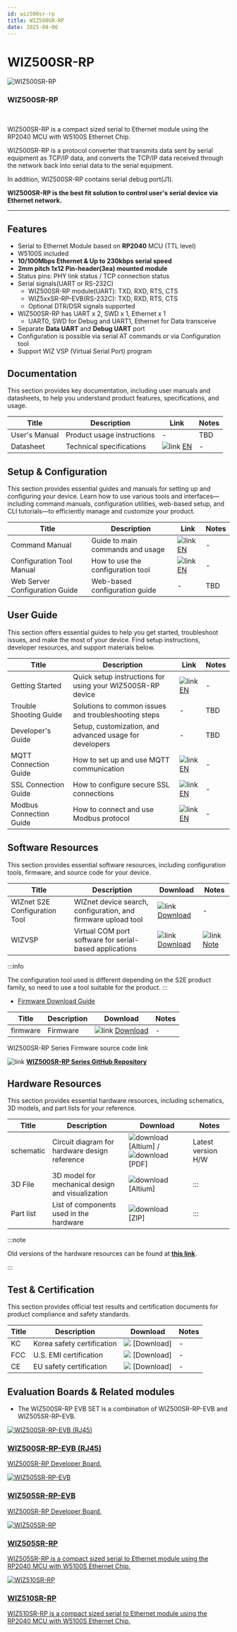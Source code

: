 ```yaml
---
id: wiz500sr-rp
title: WIZ500SR-RP
date: 2025-08-06
---
```



# WIZ500SR-RP

<div className="main-card">
  <img src="/img/products/s2e_module/wiz500sr-rp/wiz500sr-rp-top.png" alt="WIZ500SR-RP" />
  <div>
    <h3>WIZ500SR-RP</h3>
    <br />
    <p>
      WIZ500SR-RP is a compact sized serial to Ethernet module using the RP2040 MCU with W5100S Ethernet Chip.
    </p>
  </div>
</div>


WIZ500SR-RP is a protocol converter that transmits data sent by serial equipment as TCP/IP data, and converts the TCP/IP data received through the network back into serial data to the serial equipment.

In addition, WIZ500SR-RP contains serial debug port(J1).

**WIZ500SR-RP is the best fit solution to control user's serial device via Ethernet network.**

------

## Features

- Serial to Ethernet Module based on **RP2040** MCU (TTL level)
- W5100S included
- **10/100Mbps Ethernet & Up to 230kbps serial speed**
- **2mm pitch 1x12 Pin-header(3ea) mounted module**
- Status pins: PHY link status / TCP connection status
- Serial signals(UART or RS-232C)
  - WIZ500SR-RP module(UART): TXD, RXD, RTS, CTS
  - WIZ5xxSR-RP-EVB(RS-232C): TXD, RXD, RTS, CTS
  - Optional DTR/DSR signals supported
- WIZ500SR-RP has UART x 2, SWD x 1, Ethernet x 1
  - UART0, SWD for Debug and UART1, Ethernet for Data transceive
- Separate **Data UART** and **Debug UART** port
- Configuration is possible via serial AT commands or via Configuration tool 
- Support WIZ VSP (Virtual Serial Port) program 

## Documentation

This section provides key documentation, including user manuals and datasheets, to help you understand product features, specifications, and usage.

| Title | Description | Link | Notes |
|-------|-------------|------|-------|
| User's Manual  | Product usage instructions | - | TBD |
| Datasheet | Technical specifications | ![link](\img\link.png) [EN](./Datasheet.md) | - |


## Setup & Configuration

This section provides essential guides and manuals for setting up and configuring your device.
Learn how to use various tools and interfaces—including command manuals, configuration utilities, web-based setup, and CLI tutorials—to efficiently manage and customize your product.

| Title | Description | Link | Notes |
|-------|-------------|------|-------|
| Command Manual | Guide to main commands and usage | ![link](\img\link.png) [EN](./Command-Manual-EN.mdx) | - |
| Configuration Tool Manual | How to use the configuration tool | ![link](\img\link.png) [EN](./Configuration-Tool-Manual-EN.mdx) | - |
| Web Server Configuration Guide | Web-based configuration guide | - | TBD |


## User Guide

This section offers essential guides to help you get started, troubleshoot issues, and make the most of your device. Find setup instructions, developer resources, and support materials below.

| Title | Description | Link | Notes |
|-------|-------------|------|-------|
| Getting Started | Quick setup instructions for using your WIZ500SR-RP device | ![link](\img\link.png) [EN](./Getting-Started-EN.md) | - |
| Trouble Shooting Guide | Solutions to common issues and troubleshooting steps | - | TBD |
| Developer's Guide | Setup, customization, and advanced usage for developers | - | TBD |
| MQTT Connection Guide | How to set up and use MQTT communication | ![link](\img\link.png) [EN](./mqtt-connection-guide-en.mdx) | - |
| SSL Connection Guide | How to configure secure SSL connections | ![link](\img\link.png) [EN](./ssl-connection-guide-en.mdx) | - |
| Modbus Connection Guide | How to connect and use Modbus protocol | ![link](\img\link.png) [EN](./modbus-connection-guide-en.mdx) | - |


## Software Resources

This section provides essential software resources, including configuration tools, firmware, and source code for your device.

<Tabs>
  <TabItem value="tool" label="Tools" default>
      
  | Title | Description | Download | Notes |
  |-------|-------------|----------|-------|
  | WIZnet S2E Configuration Tool | WIZnet device search, configuration, and firmware upload tool | ![link](\img\link.png) [Download](https://github.com/Wiznet/WIZnet-S2E-Tool-GUI/releases) | - |
  | WIZVSP | Virtual COM port software for serial-based applications | ![link](\img\link.png) [Download](http://wizvsp.wiznet.io/) | ![link](\img\link.png) [Note](./Download.mdx#wiz-vsp) |

  :::info

  The configuration tool used is different depending on the S2E product family, so need to use a tool suitable for the product.
  :::

  </TabItem>
  <TabItem value="firmware" label="Firmware" default>

  - [Firmware Download Guide](./Download.mdx)

  | Title | Description                        | Download      | Notes |
  |-------|------------------------------------|---------------|-------|
  | firmware | Firmware | ![link](\img\link.png) [Download](https://github.com/Wiznet/WIZ5XXSR-RP-C/releases) | - |
  
  </TabItem>

  <TabItem value="source_code" label="Source code" default>
  WIZ500SR-RP Series Firmware source code link

  ![link](\img\link.png) [**WIZ500SR-RP Series GitHub Repository**](https://github.com/Wiznet/WIZ5XXSR-RP-C)
  
  </TabItem>
</Tabs>
 

## Hardware Resources

This section provides essential hardware resources, including schematics, 3D models, and part lists for your reference.

| Title | Description | Download | Notes |
|-------|-------------|----------|-------|
| schematic | Circuit diagram for hardware design reference | ![download](/img/products/w5500/w5500_evb/icons/download.png) [Altium] / ![download](/img/products/w5500/w5500_evb/icons/download.png) [PDF] | Latest version H/W |
| 3D File | 3D model for mechanical design and visualization | ![download](/img/products/w5500/w5500_evb/icons/download.png) [Altium]  | ::: |
| Part list | List of components used in the hardware | ![download](/img/products/w5500/w5500_evb/icons/download.png) [ZIP] | ::: | 

:::note

Old versions of the hardware resources can be found at [**this link**](https://docs.wiznet.io/Product/S2E-Module/WIZ750SR/datasheet#schematic).

:::


## Test & Certification

This section provides official test results and certification documents for product compliance and safety standards.

| Title | Description | Download | Notes |
|-------|-------------|----------|-------|
| KC | Korea safety certification | ![](\img\products\w5500\w5500_evb\icons\docs_icon_small.png) [Download] | - |
| FCC | U.S. EMI certification | ![](\img\products\w5500\w5500_evb\icons\docs_icon_small.png) [Download] | - |
| CE | EU safety certification | ![](\img\products\w5500\w5500_evb\icons\docs_icon_small.png) [Download] | - |


## Evaluation Boards & Related modules

<Tabs>
  <TabItem value="eval_board" label="Evaluation Boards" default>

  - The WIZ500SR-RP EVB SET is a combination of WIZ500SR-RP-EVB and WIZ505SR-RP-EVB.
  <div className="link-card">
  <a
    href="/Product/S2E-Module/WIZ5xxSR-RP-Series/WIZ500SR-RP/wiz500sr-rp-evb"
    target="_blank"
    rel="noopener noreferrer"
    className="link-card-content"
  >
    <img src="https://github.com/Wiznet/Hardware-Files-of-WIZnet/blob/master/04_Serial_to_Ethernet_Module/WIZ500SR-RP-EVB(RJ45)/Images/WIZ500SR-RP-EVB(RJ45)%201%20.png?raw=true" alt="WIZ500SR-RP-EVB (RJ45)" />
    <div>
      <h3>WIZ500SR-RP-EVB (RJ45)</h3>
      <p>
        WIZ500SR-RP Developer Board.
      </p>
    </div>
  </a>
  </div>

  <div className="link-card">
  <a
    href="/Product/S2E-Module/WIZ5xxSR-RP-Series/WIZ500SR-RP/wiz505sr-rp-evb"
    target="_blank"
    rel="noopener noreferrer"
    className="link-card-content"
  >
    <img src="https://github.com/Wiznet/Hardware-Files-of-WIZnet/blob/master/04_Serial_to_Ethernet_Module/WIZ505SR-RP-EVB/Images/WIZ500SR-RP%201%20.png?raw=true" alt="WIZ505SR-RP-EVB" />
    <div>
      <h3>WIZ505SR-RP-EVB</h3>
      <p>
        WIZ500SR-RP Developer Board.
      </p>
    </div>
  </a>
  </div>

  </TabItem>

  <TabItem value="related_modules" label="Related modules" default>

  <div className="link-card">
  <a
    href="/Product/S2E-Module/WIZ5xxSR-RP-Series/WIZ505SR-RP"
    target="_blank"
    rel="noopener noreferrer"
    className="link-card-content"
  >
    <img src="/img/products/s2e_module/wiz505sr-rp/wiz505sr-rp-side.png" alt="WIZ505SR-RP" />
    <div>
      <h3>WIZ505SR-RP</h3>
      <p>
        WIZ505SR-RP is a compact sized serial to Ethernet module using the RP2040 MCU with W5100S Ethernet Chip.
      </p>
    </div>
  </a>
  </div>

  <div className="link-card">
  <a
    href="/Product/S2E-Module/WIZ5xxSR-RP-Series/WIZ510SR-RP"
    target="_blank"
    rel="noopener noreferrer"
    className="link-card-content"
  >
    <img src="/img/products/s2e_module/wiz510sr-rp/wiz510sr-rp-top.png" alt="WIZ510SR-RP" />
    <div>
      <h3>WIZ510SR-RP</h3>
      <p>
        WIZ510SR-RP is a compact sized serial to Ethernet module using the RP2040 MCU with W5100S Ethernet Chip.
      </p>
    </div>
  </a>
  </div>

  </TabItem>
</Tabs>